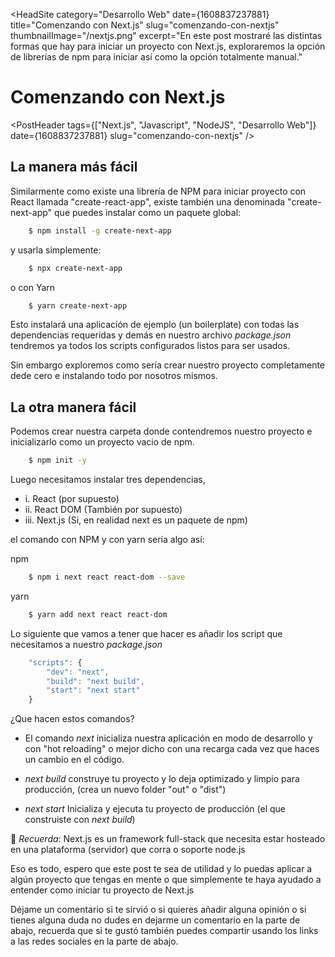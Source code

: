 
<HeadSite
  category="Desarrollo Web"
  date={1608837237881}
  title="Comenzando con Next.js"
  slug="comenzando-con-nextjs"
  thumbnailImage="/nextjs.png"
  excerpt="En este post mostraré las distintas formas que hay para iniciar un proyecto con Next.js, exploraremos la opción de librerías de npm para iniciar así como la opción totalmente manual."
></HeadSite>

# Comenzando con Next.js

<PostHeader
  tags={["Next.js", "Javascript", "NodeJS", "Desarrollo Web"]}
  date={1608837237881}
  slug="comenzando-con-nextjs"
/>

## La manera más fácil


Similarmente como existe una librería de NPM para iniciar proyecto con React llamada "create-react-app", 
existe también una denominada "create-next-app" que puedes instalar como un paquete global:

```bash
    $ npm install -g create-next-app
```

y usarla simplemente:

```bash
    $ npx create-next-app
```

o con Yarn

```bash
    $ yarn create-next-app
```


Esto instalará una aplicación de ejemplo (un boilerplate) con todas las dependencias
requeridas y demás en nuestro archivo *package.json* tendremos ya todos los scripts configurados
listos para ser usados. 


Sin embargo exploremos como sería crear nuestro proyecto completamente dede cero e instalando todo por
nosotros mismos.

## La otra manera fácil  

Podemos crear nuestra carpeta donde contendremos nuestro proyecto e inicializarlo como un
proyecto vacio de npm.


```bash
    $ npm init -y
```


Luego necesitamos instalar tres dependencias, 


- i. React (por supuesto)
- ii. React DOM (También por supuesto)
- iii. Next.js (Si, en realidad next es un paquete de npm)


el comando con NPM y con yarn sería algo así:


npm

```bash
    $ npm i next react react-dom --save
```


yarn

```bash
    $ yarn add next react react-dom
```


Lo siguiente que vamos a tener que hacer es añadir los script que necesitamos a nuestro *package.json*


```js
    "scripts": {
        "dev": "next",
        "build": "next build",
        "start": "next start"
    }
```


¿Que hacen estos comandos?


- El comando *next* inicializa nuestra aplicación en modo de desarrollo y con "hot reloading" o mejor dicho
con una recarga cada vez que haces un cambio en el código.

- *next build* construye tu proyecto y lo deja optimizado y limpio para producción, (crea un nuevo folder "out" o "dist")

- *next start* Inicializa y ejecuta tu proyecto de producción (el que construiste con *next build*)


🧠 *Recuerda*: Next.js es un framework full-stack que necesita estar hosteado en una plataforma (servidor) que corra o soporte node.js


Eso es todo, espero que este post te sea de utilidad y lo puedas aplicar a 
algún proyecto que tengas en mente o que simplemente te haya ayudado a entender 
como iniciar tu proyecto de Next.js


Déjame un comentario si te sirvió  o si quieres añadir 
alguna opinión o si tienes alguna duda no dudes en dejarme un comentario 
en la parte de abajo, recuerda que si te gustó también puedes compartir usando los links a 
las redes sociales en la parte de abajo.


<Discuss slug="comenzando-con-nextjs" />